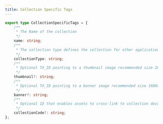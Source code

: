 ```yaml
---
title: Collection Specific Tags
---
```


```ts
export type CollectionSpecificTags = {
    /**
     * The Name of the collection
     */
    name: string;
    /**
     * The collection type defines the collection for other applications to consume, e.g. "assets", "images", "media", "audio", "video", "products"
     */
    collectionType: string;
    /**
     * Optional TX_ID pointing to a thumbnail image recommended size 200x200
     */
    thumbnail?: string;
    /**
     * Optional TX_ID pointing to a banner image recommended size 1600x900 pixels
     */
    banner?: string;
    /**
     * Optional ID that enables assets to cross-link to collection document
     */
    collectionCode?: string;
};
```

